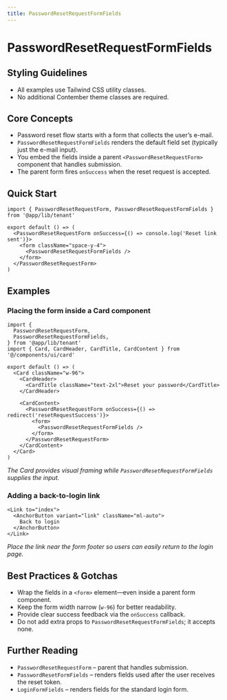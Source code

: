```yaml
---
title: PasswordResetRequestFormFields
---
```


<!-- Edited by human: false -->
<!-- Examples count: 5 -->
<!-- Source examples: 0 -->
<!-- Playground examples: 1 -->
<!-- External examples: 4 -->
<!-- Import examples: 5 -->

# PasswordResetRequestFormFields

## Styling Guidelines
* All examples use Tailwind CSS utility classes.
* No additional Contember theme classes are required.

## Core Concepts
* Password reset flow starts with a form that collects the user’s e-mail.
* `PasswordResetRequestFormFields` renders the default field set (typically just the e-mail input).
* You embed the fields inside a parent `<PasswordResetRequestForm>` component that handles submission.
* The parent form fires `onSuccess` when the reset request is accepted.

## Quick Start
```tsx
import { PasswordResetRequestForm, PasswordResetRequestFormFields } from '@app/lib/tenant'

export default () => (
  <PasswordResetRequestForm onSuccess={() => console.log('Reset link sent')}>
    <form className="space-y-4">
      <PasswordResetRequestFormFields />
    </form>
  </PasswordResetRequestForm>
)
```

## Examples

### Placing the form inside a Card component
```tsx
import {
  PasswordResetRequestForm,
  PasswordResetRequestFormFields,
} from '@app/lib/tenant'
import { Card, CardHeader, CardTitle, CardContent } from '@/components/ui/card'

export default () => (
  <Card className="w-96">
    <CardHeader>
      <CardTitle className="text-2xl">Reset your password</CardTitle>
    </CardHeader>

    <CardContent>
      <PasswordResetRequestForm onSuccess={() => redirect('resetRequestSuccess')}>
        <form>
          <PasswordResetRequestFormFields />
        </form>
      </PasswordResetRequestForm>
    </CardContent>
  </Card>
)
```
*The Card provides visual framing while `PasswordResetRequestFormFields` supplies the input.*

### Adding a back-to-login link
```tsx
<Link to="index">
  <AnchorButton variant="link" className="ml-auto">
    Back to login
  </AnchorButton>
</Link>
```
*Place the link near the form footer so users can easily return to the login page.*

## Best Practices & Gotchas
* Wrap the fields in a `<form>` element—even inside a parent form component.
* Keep the form width narrow (`w-96`) for better readability.
* Provide clear success feedback via the `onSuccess` callback.
* Do not add extra props to `PasswordResetRequestFormFields`; it accepts none.

## Further Reading
* `PasswordResetRequestForm` – parent that handles submission.
* `PasswordResetFormFields` – renders fields used after the user receives the reset token.
* `LoginFormFields` – renders fields for the standard login form.

<!-- End of Generated Documentation -->
